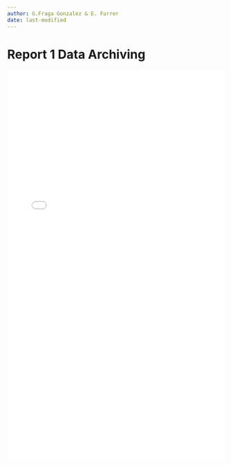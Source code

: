```yaml
---
author: G.Fraga Gonzalez & E. Furrer
date: last-modified
---
```


# Report 1 Data Archiving  {.unnumbered}

<!-- <embed src="Collab_Primer_repoUsecase.pdf" width="100%" height = "900" style="border:none;"/> -->
<iframe src="Collab_Primer_repoUsecase.pdf" width="100%" height="900" style="border:none;"></iframe>
